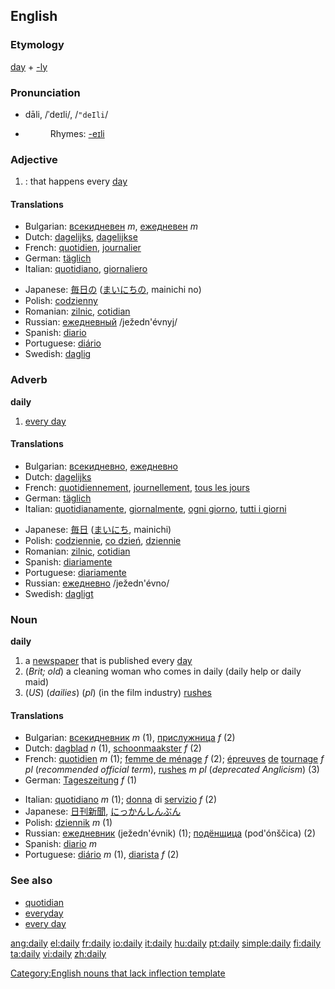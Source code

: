 ==English==
===Etymology===
[[day]] + [[-ly]]

===Pronunciation===
*dāli, /ˈdeɪli/, /<tt>"deIli</tt>/
*{{audio|en-us-daily.ogg|Audio (US)}}
*:Rhymes: [[Rhymes:English:-eɪli|-eɪli]]

===Adjective===
{{en-adj|-}}

#{{time}}: that happens every [[day]]

====Translations====
{{top}}
*Bulgarian: [[всекидневен]] ''m'', [[ежедневен]] ''m''
*Dutch: [[dagelijks]], [[dagelijkse]]
*French: [[quotidien]], [[journalier]]
*German: [[täglich]]
*Italian: [[quotidiano]], [[giornaliero]]
{{mid}}
*Japanese: [[毎日の]] ([[まいにちの]], mainichi no)
*Polish: [[codzienny]]
*Romanian: [[zilnic]], [[cotidian]]
*Russian: [[ежедневный]] /ježedn'évnyj/
*Spanish: [[diario]]
*Portuguese: [[diário]]
*Swedish: [[daglig]]
{{bottom}}

===Adverb===
'''daily'''

# [[every day]]

====Translations====
{{top}}
*Bulgarian: [[всекидневно]], [[ежедневно]]
*Dutch: [[dagelijks]]
*French: [[quotidiennement]], [[journellement]], [[tous les jours]]
*German: [[täglich]]
*Italian: [[quotidianamente]], [[giornalmente]], [[ogni giorno]], [[tutti i giorni]]
{{mid}}
*Japanese: [[毎日]] ([[まいにち]], mainichi)
*Polish: [[codziennie]], [[co dzień]], [[dziennie]]
*Romanian: [[zilnic]], [[cotidian]]
*Spanish: [[diariamente]]
*Portuguese: [[diariamente]]
*Russian: [[ежедневно]] /ježedn'évno/ 
*Swedish: [[dagligt]]
{{bottom}}

===Noun===
'''daily'''

# a [[newspaper]] that is published every [[day]]
# (''Brit; old'') a cleaning woman who comes in daily (daily help or daily maid)
# (''US'') (''dailies'') (''pl'') (in the film industry) [[rushes]]

====Translations====
{{top}}
*Bulgarian: [[всекидневник]] ''m'' (1), [[прислужница]] ''f'' (2)
*Dutch: [[dagblad]] ''n'' (1), [[schoonmaakster]] ''f'' (2)
*French: [[quotidien]] ''m'' (1); [[femme de ménage]] ''f'' (2); [[épreuves]] [[de]] [[tournage]] ''f pl'' (''recommended official term''), [[rushes]] ''m pl'' (''deprecated Anglicism'') (3)
*German: [[Tageszeitung]] ''f'' (1)
{{mid}}
*Italian: [[quotidiano]] ''m'' (1); [[donna]] di [[servizio]] ''f'' (2)
*Japanese: [[日刊新聞]], [[にっかんしんぶん]]
*Polish: [[dziennik]] ''m'' (1)
*Russian: [[ежедневник]] (ježedn'évnik) {{m}} (1); [[подёнщица]] (pod'ónščica) {{f}} (2)
*Spanish: [[diario]] ''m''
* Portuguese: [[diário]] ''m'' (1), [[diarista]] ''f'' (2)
{{bottom}}

===See also===
*[[quotidian]]
*[[everyday]]
*[[every day]]

[[Category:English nouns that lack inflection template]]

[[ang:daily]]
[[el:daily]]
[[fr:daily]]
[[io:daily]]
[[it:daily]]
[[hu:daily]]
[[pt:daily]]
[[simple:daily]]
[[fi:daily]]
[[ta:daily]]
[[vi:daily]]
[[zh:daily]]